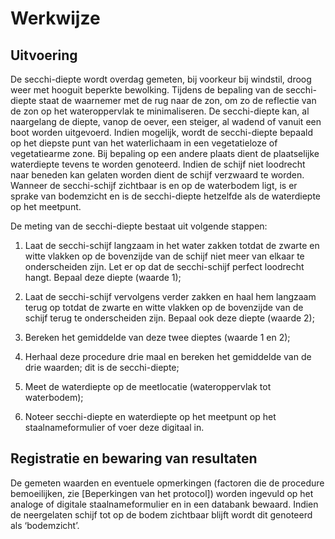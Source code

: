 # Werkwijze

## Uitvoering

```{=html}
<!--
Gedetailleerde omschrijving van alle stappen die doorlopen moeten worden om het protocol uit te voeren.
Subtitels gebruiken om elke stap te omschrijven.
-->
```
De secchi-diepte wordt overdag gemeten, bij voorkeur bij windstil, droog weer met hooguit beperkte bewolking.
Tijdens de bepaling van de secchi-diepte staat de waarnemer met de rug naar de zon, om zo de reflectie van de zon op het wateroppervlak te minimaliseren.
De secchi-diepte kan, al naargelang de diepte, vanop de oever, een steiger, al wadend of vanuit een boot worden uitgevoerd.
Indien mogelijk, wordt de secchi-diepte bepaald op het diepste punt van het waterlichaam in een vegetatieloze of vegetatiearme zone.
Bij bepaling op een andere plaats dient de plaatselijke waterdiepte tevens te worden genoteerd.
Indien de schijf niet loodrecht naar beneden kan gelaten worden dient de schijf verzwaard te worden.
Wanneer de secchi-schijf zichtbaar is en op de waterbodem ligt, is er sprake van bodemzicht en is de secchi-diepte hetzelfde als de waterdiepte op het meetpunt.

De meting van de secchi-diepte bestaat uit volgende stappen:

1.  Laat de secchi-schijf langzaam in het water zakken totdat de zwarte en witte vlakken op de bovenzijde van de schijf niet meer van elkaar te onderscheiden zijn.
    Let er op dat de secchi-schijf perfect loodrecht hangt.
    Bepaal deze diepte (waarde 1);

2.  Laat de secchi-schijf vervolgens verder zakken en haal hem langzaam terug op totdat de zwarte en witte vlakken op de bovenzijde van de schijf terug te onderscheiden zijn.
    Bepaal ook deze diepte (waarde 2);

3.  Bereken het gemiddelde van deze twee dieptes (waarde 1 en 2);

4.  Herhaal deze procedure drie maal en bereken het gemiddelde van de drie waarden; dit is de secchi-diepte;

5.  Meet de waterdiepte op de meetlocatie (wateroppervlak tot waterbodem);

6.  Noteer secchi-diepte en waterdiepte op het meetpunt op het staalnameformulier of voer deze digitaal in.

## Registratie en bewaring van resultaten

```{=html}
<!--
Opsomming van alle resultaten die bekomen worden na de uitvoering van het protocol en hoe die resultaten geregistreerd, bewaard of opgeslagen moeten worden.
Voor metingen of observaties: verwijs naar invulformulier (met versienummer; invulformulier toevoegen in bijlage; eventueel bepaalde zaken van invulformulier verduidelijken) en/of naar apparatuur en/of softwareprogramma indien gegevens digitaal worden ingevoerd (verwijs naar `sip` (standaard instrument protocol, `<protocol-code>-YYYY.NN`) indien beschikbaar; indien geen sip beschikbaar, geef de nodige instructies om gegevens op gepaste wijzen in te kunnen geven).
Voor staalnames: geef aan hoe de stalen bewaard, gelabeld en vervoerd moeten worden.
Geef aan of de stalen voorbehandeld moeten worden.
Voor digitale foto’s en/of andere digitale bestanden: geef aan hoe en waar deze bestanden moeten worden opgeslagen.
Geef eventueel aan welke bestandsnamen aan de bestanden moeten gegeven worden.
-->
```
De gemeten waarden en eventuele opmerkingen (factoren die de procedure bemoeilijken, zie [Beperkingen van het protocol]) worden ingevuld op het analoge of digitale staalnameformulier en in een databank bewaard.
Indien de neergelaten schijf tot op de bodem zichtbaar blijft wordt dit genoteerd als 'bodemzicht'.
